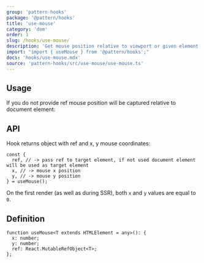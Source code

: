 ```yaml
---
group: 'pattern-hooks'
package: '@pattern/hooks'
title: 'use-mouse'
category: 'dom'
order: 1
slug: /hooks/use-mouse/
description: 'Get mouse position relative to viewport or given element'
import: "import { useMouse } from '@pattern/hooks';"
docs: 'hooks/use-mouse.mdx'
source: 'pattern-hooks/src/use-mouse/use-mouse.ts'
---
```



## Usage

<Demo data={HooksDemos.useMouseRef} />

If you do not provide ref mouse position will be captured relative to document element:

<Demo data={HooksDemos.useMouseUsage} />

## API

Hook returns object with ref and x, y mouse coordinates:

```tsx
const {
  ref, // -> pass ref to target element, if not used document element will be used as target element
  x, // -> mouse x position
  y, // -> mouse y position
} = useMouse();
```

On the first render (as well as during SSR), both `x` and `y` values are equal to `0`.

## Definition

```tsx
function useMouse<T extends HTMLElement = any>(): {
  x: number;
  y: number;
  ref: React.MutableRefObject<T>;
};
```

